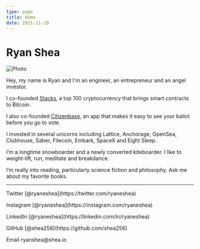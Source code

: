 ```yaml
---
type: page
title: Home
date: 2021-11-10
---
```


# Ryan Shea


<p>
  <Image src="/images/ryan-head-tux-4.jpeg" alt="Photo" width={500} height={500} priority className="next-image" />
</p>

Hey, my name is Ryan and I'm an engineer, an entrepreneur and an angel investor.

I co-founded [Stacks](https://www.stacks.co/), a top 100 cryptocurrency that brings smart contracts to Bitcoin.

I also co-founded [Citizenbase](https://citizenbase.com/), an app that makes it easy to see your ballot before you go to vote.

I invested in several unicorns including Lattice, Anchorage, OpenSea, Clubhouse, Saber, Filecoin, Embark, SpaceX and Eight Sleep.

I’m a longtime snowboarder and a newly converted kiteboarder. I like to weight-lift, run, meditate and breakdance.

I’m really into reading, particularly science fiction and philosophy. Ask me about my favorite books.

---

<div>
  <p>
    Twitter [@ryaneshea](https://twitter.com/ryaneshea)
  </p>
  <p>
    Instagram [@ryaneshea](https://instagram.com/ryaneshea)
  </p>
  <p>
    LinkedIn [@ryaneshea](https://linkedin.com/in/ryaneshea)
  </p>
  <p>
    GitHub [@shea256](https://github.com/shea256)
  </p>
  <p>
    Email ryanshea@shea.io
  </p>
</div>

